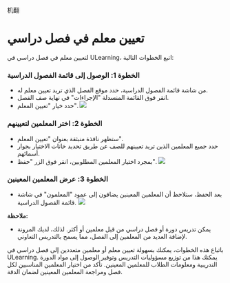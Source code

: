 机翻
# تعيين معلم في فصل دراسي 

 لتعيين معلم في فصل دراسي في ULearning، اتبع الخطوات التالية: 

 ### الخطوة 1: الوصول إلى قائمة الفصول الدراسية 
 - من شاشة قائمة الفصول الدراسية، حدد موقع الفصل الذي تريد تعيين معلم له. 
 - انقر فوق القائمة المنسدلة "الإجراءات" في نهاية صف الفصل. 
 - حدد خيار "تعيين المعلم". 
 ![]( /img/utest/teacher/appendix17.png) 

 ### الخطوة 2: اختر المعلمين لتعيينهم 
 - ستظهر نافذة منبثقة بعنوان "تعيين المعلم". 
 - حدد جميع المعلمين الذين تريد تعيينهم للصف عن طريق تحديد خانات الاختيار بجوار أسمائهم. 
 - بمجرد اختيار المعلمين المطلوبين، انقر فوق الزر "حفظ". 
 ![]( /img/utest/teacher/appendix18.png) 

 ### الخطوة 3: عرض المعلمين المعينين 
 - بعد الحفظ، ستلاحظ أن المعلمين المعينين يضافون إلى عمود "المعلمون" في شاشة قائمة الفصول الدراسية. 
 ![]( /img/utest/teacher/appendix19.png) 

 **ملاحظة:** 
 - يمكن تدريس دورة أو فصل دراسي من قبل معلمين أو أكثر. لذلك، لديك المرونة لإضافة العديد من المعلمين إلى الفصل، مما يسمح بالتدريس التعاوني. 

 باتباع هذه الخطوات، يمكنك بسهولة تعيين معلم أو معلمين متعددين إلى فصل دراسي في ULearning. يمكنك هذا من توزيع مسؤوليات التدريس وتوفير الوصول إلى مواد الدورة التدريبية ومعلومات الطلاب للمعلمين المعينين. تأكد من اختيار المعلمين المناسبين لكل فصل ومراجعة المعلمين المعينين لضمان الدقة.
